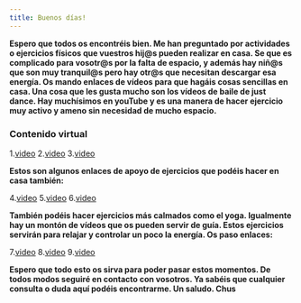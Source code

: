 ```yaml
---
title: Buenos días!
---
```

 
**Espero que todos os encontréis bien.
Me han preguntado por actividades o ejercicios físicos que vuestros hij@s
pueden realizar en casa. Se que es complicado para vosotr@s por la falta de
espacio, y además hay niñ@s que son muy tranquil@s pero hay otr@s que
necesitan descargar esa energía.
Os mando enlaces de vídeos para que hagáis cosas sencillas en casa.
Una cosa que les gusta mucho son los vídeos de baile de just dance. Hay
muchísimos en youTube y es una manera de hacer ejercicio muy activo y
ameno sin necesidad de mucho espacio.**
<br>

### Contenido virtual

1.[video](https://www.youtube.com/watch?v=gCzgc_RelBA)
2.[video](https://www.youtube.com/watch?v=AV1biKT426I)
3.[video](https://www.youtube.com/watch?v=fq0GqiO-B74)

**Estos son algunos enlaces de apoyo de ejercicios que podéis hacer en casa
también:**

4.[video](https://www.youtube.com/watch?v=zYhzTHw5-7o)
5.[video](https://www.youtube.com/watch?v=mEOC33G3KAg)
6.[video](https://www.youtube.com/watch?v=L_A_HjHZxfI)

**También podéis hacer ejercicios más calmados como el yoga. Igualmente hay
un montón de vídeos que os pueden servir de guía. Estos ejercicios servirán
para relajar y controlar un poco la energía. Os paso enlaces:**

7.[video](https://www.youtube.com/watch?v=3bjggxDiXyk)
8.[video](https://www.youtube.com/watch?v=O-ze3CxuTMU)
9.[video](https://www.youtube.com/watch?v=t8748OWc1nQ)

**Espero que todo esto os sirva para poder pasar estos momentos.
De todos modos seguiré en contacto con vosotros.
Ya sabéis que cualquier consulta o duda aquí podéis encontrarme.
Un saludo.
Chus**